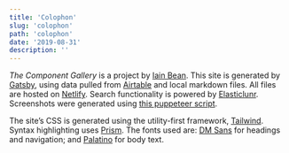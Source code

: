 ```yaml
---
title: 'Colophon'
slug: 'colophon'
path: 'colophon'
date: '2019-08-31'
description: ''
---
```


_The Component Gallery_ is a project by [Iain Bean](https://iainbean.com). This site is generated by [Gatsby](https://www.gatsbyjs.org/), using data pulled from [Airtable](https://airtable.com/) and local markdown files. All files are hosted on [Netlify](https://www.netlify.com/). Search functionality is powered by [Elasticlunr](http://elasticlunr.com/). Screenshots were generated using [this puppeteer script](https://github.com/inbn/screenshot-urls).

The site’s CSS is generated using the utility-first framework, [Tailwind](https://tailwindcss.com/). Syntax highlighting uses [Prism](https://prismjs.com/). The fonts used are: [DM Sans](https://fonts.google.com/specimen/DM+Sans) for headings and navigation; and [Palatino](https://en.wikipedia.org/wiki/Palatino) for body text.

